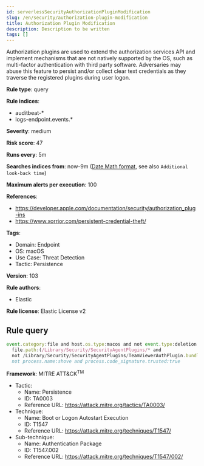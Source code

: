 ```yaml
---
id: serverlessSecurityAuthorizationPluginModification
slug: /en/security/authorization-plugin-modification
title: Authorization Plugin Modification
description: Description to be written
tags: []
---
```


<div id="authorization-plugin-modification"></div>

Authorization plugins are used to extend the authorization services API and implement mechanisms that are not natively supported by the OS, such as multi-factor authentication with third party software. Adversaries may abuse this feature to persist and/or collect clear text credentials as they traverse the registered plugins during user logon.

**Rule type**: query

**Rule indices**: 

* auditbeat-*
* logs-endpoint.events.*

**Severity**: medium

**Risk score**: 47

**Runs every**: 5m

**Searches indices from**: now-9m ([Date Math format](((ref))/common-options.html#date-math), see also <DocLink id="serverlessSecurityRulesUiCreate" section="set-the-rules-schedule">`Additional look-back time`</DocLink>)

**Maximum alerts per execution**: 100

**References**: 

* https://developer.apple.com/documentation/security/authorization_plug-ins
* https://www.xorrior.com/persistent-credential-theft/

**Tags**: 

* Domain: Endpoint
* OS: macOS
* Use Case: Threat Detection
* Tactic: Persistence

**Version**: 103

**Rule authors**: 

* Elastic

**Rule license**: Elastic License v2

## Rule query

```js
event.category:file and host.os.type:macos and not event.type:deletion and
  file.path:(/Library/Security/SecurityAgentPlugins/* and
  not /Library/Security/SecurityAgentPlugins/TeamViewerAuthPlugin.bundle/*) and
  not process.name:shove and process.code_signature.trusted:true

```

**Framework**: MITRE ATT&CK<sup>TM</sup>

* Tactic:
    * Name: Persistence
    * ID: TA0003
    * Reference URL: https://attack.mitre.org/tactics/TA0003/
* Technique:
    * Name: Boot or Logon Autostart Execution
    * ID: T1547
    * Reference URL: https://attack.mitre.org/techniques/T1547/
* Sub-technique:
    * Name: Authentication Package
    * ID: T1547.002
    * Reference URL: https://attack.mitre.org/techniques/T1547/002/

